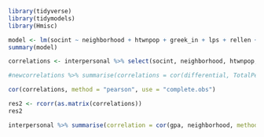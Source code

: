 ``` {r}
library(tidyverse)
library(tidymodels)
library(Hmisc)
```

```{r}
model <- lm(socint ~ neighborhood + htwnpop + greek_in + lps + rellen + its, data = interpersonal)
summary(model)
```
```{r}
correlations <- interpersonal %>% select(socint, neighborhood, htwnpop, greek_in, lps, rellen, its)

#newcorrelations %>% summarise(correlations = cor(differential, TotalPenaltyYards, method="pearson"))

cor(correlations, method = "pearson", use = "complete.obs")
```
```{r}
res2 <- rcorr(as.matrix(correlations))
res2
```

```{r}
interpersonal %>% summarise(correlation = cor(gpa, neighborhood, method="pearson", use = "complete.obs"))
```


